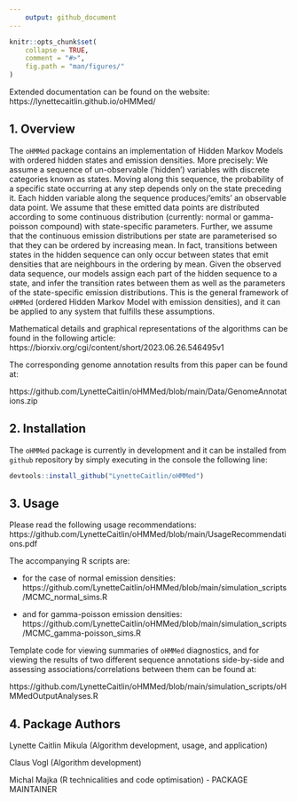 ```yaml
---
    output: github_document
---
```

    
<!-- README.md is generated from README.Rmd. Please edit that file -->
    
```r
knitr::opts_chunk$set(
    collapse = TRUE,
    comment = "#>",
    fig.path = "man/figures/"
)
```

Extended documentation can be found on the website: https://lynettecaitlin.github.io/oHMMed/


## 1. Overview

The `oHMMed` package contains an implementation of Hidden Markov Models with ordered hidden states and emission densities. More precisely: We assume a sequence of un-observable (’hidden’) variables with discrete categories known as states. Moving along this sequence, the probability of a specific state occurring at any step depends only on the state preceding it. Each hidden variable along the sequence produces/’emits’ an observable data point. We assume that these emitted data points are distributed according to some continuous distribution (currently: normal or gamma-poisson compound) with state-specific parameters. Further, we assume that the continuous emission distributions per state are parameterised so that they can be ordered by increasing mean. In fact, transitions between states in the hidden sequence can only occur between states that emit densities that are neighbours in the ordering by mean. Given the observed data sequence, our models assign each part of the hidden sequence to a state, and infer the transition rates between them as well as the parameters of the state-specific emission distributions. This is the general framework of `oHMMed` (ordered Hidden Markov Model with emission densities), and it can be applied to any system that fulfills these assumptions.

Mathematical details and graphical representations of the algorithms can be found in the following article:
https://biorxiv.org/cgi/content/short/2023.06.26.546495v1


The corresponding genome annotation results from this paper can be found at:

https://github.com/LynetteCaitlin/oHMMed/blob/main/Data/GenomeAnnotations.zip

## 2. Installation

<!-- Just like many other `R` packages, `oHMMed` can be installed from the `CRAN` repository by simply executing in the console the following line: -->

<!-- ```{r, eval = FALSE} -->
<!-- # install.packages("oHMMed") -->

<!-- # Or the the development version from GitHub: -->
<!-- devtools::install_github("majkamichal/oHMMed") -->
<!-- ``` -->

The `oHMMed` package is currently in development and it can be installed from `github` repository by simply executing in the console the following line:
    
```r
devtools::install_github("LynetteCaitlin/oHMMed")
```

## 3. Usage

Please read the following usage recommendations: https://github.com/LynetteCaitlin/oHMMed/blob/main/UsageRecommendations.pdf

The accompanying R scripts are: 

- for the case of normal emission densities: https://github.com/LynetteCaitlin/oHMMed/blob/main/simulation_scripts/MCMC_normal_sims.R

- and for gamma-poisson emission densities: https://github.com/LynetteCaitlin/oHMMed/blob/main/simulation_scripts/MCMC_gamma-poisson_sims.R
 
Template code for viewing summaries of `oHMMed` diagnostics, and for viewing the results of two different sequence annotations side-by-side and assessing associations/correlations between them can be found at:

https://github.com/LynetteCaitlin/oHMMed/blob/main/simulation_scripts/oHMMedOutputAnalyses.R

## 4. Package Authors

Lynette Caitlin Mikula (Algorithm development, usage, and application)

Claus Vogl (Algorithm development)

Michal Majka (R technicalities and code optimisation) - PACKAGE MAINTAINER
